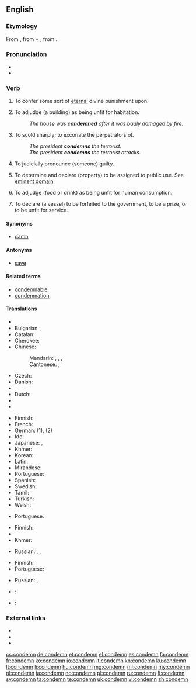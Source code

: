 ==English==

===Etymology===
From {{etyl|la}} {{term|lang=la|condemnare||to sentence, condemn, blame}}, from {{term|lang=la|com-}} + {{term|lang=la|damnare||to harm, condemn, damn}}, from {{term|lang=la|damnum||loss}}.

===Pronunciation===
* {{audio|en-us-condemn.ogg|Audio (US)}}
* {{rhymes|ɛm}}

===Verb===
{{en-verb}}

# {{transitive}} To confer some sort of [[eternal]] divine punishment upon.
# {{transitive}} To adjudge (a building) as being unfit for habitation.
#: ''The house was '''condemned''' after it was badly damaged by fire.''
# {{transitive}} To scold sharply; to excoriate the perpetrators of.
#: ''The president  '''condemns''' the terrorist.''
#: ''The president '''condemns''' the terrorist attacks.''
# {{transitive}} To judicially pronounce (someone) guilty.
# {{transitive}} To determine and declare (property) to be assigned to public use. See [[eminent domain]]
# {{transitive}} To adjudge (food or drink) as being unfit for human consumption.
# {{transitive|legal}} To declare (a vessel) to be forfeited to the government, to be a prize, or to be unfit for service.

====Synonyms====
* [[damn]]

====Antonyms====
* [[save]]

====Related terms====
* [[condemnable]]
* [[condemnation]]

====Translations====
{{trans-top|to confer eternal divine punishment upon}}
* {{trreq|ar}}
* Bulgarian: {{t+|bg|осъждам|sc=Cyrl}}, {{t+|bg|проклинам|sc=Cyrl}}
* Catalan: {{t+|ca|condemnar}}
* Cherokee: {{t-|chr|ᏗᎦᏘᎸᏍᏗ|tr=digatilvsdi|sc=Cher}}
* Chinese:
*: Mandarin: {{t|cmn|譴責|sc=Hani}}, {{t|cmn|谴责|tr=qiǎnzé|sc=Hani}}, {{t|cmn|聲討|sc=Hani}}, {{t|cmn|声讨|tr=shēngtǎo|sc=Hani}}
*: Cantonese: {{t|cmn|譴責|tr=hin<sup>3</sup>zaak<sup>6</sup>|sc=Hani}}; {{t|cmn|聲討|tr=seng<sup>1</sup>tou<sup>2</sup>|sc=Hani}}
* Czech: {{t-|cs|odsoudit}}
* Danish: {{t-|da|fordømme}}
* {{trreq|dv}}
* Dutch: {{t+|nl|veroordelen|n}}
* {{trreq|eo}}
* {{trreq|et}}
{{trans-mid}}
* Finnish: {{t+|fi|tuomita}}
* French: {{t+|fr|condamner}}
* German: {{t-|de|verdammen}} (1), {{t+|de|verurteilen}} (2)
* Ido: {{t+|io|kondamnar}}
* Japanese: {{t-|ja|責める|tr=[[せめる]], semeru|sc=Jpan}}, {{t-|ja|非難する|tr=ひなんする, hinan-suru|sc=Jpan}}
* Khmer: {{t-|km|កាត់ទោស|tr=kat tooh|sc=Khmr}}
* Korean: {{t+|ko|비난하다|sc=Hang}}
* Latin: {{t-|la|addico|alt=addīcō}}
* Mirandese: {{tø|mwl|cundanar}}
* Portuguese: {{t+|pt|condenar}}
* Spanish: {{t+|es|condenar}}
* Swedish: {{t-|sv|fördöma}}
* Tamil: {{t-|ta|கண்டனம் தெரிவி|tr=kandanam therivi|sc=Taml}}
* Turkish: {{t+|tr|lanetlemek}}
* Welsh: {{t+|cy|condemnio}}
{{trans-bottom}}

{{trans-top|to adjudge as unfit for habitation}}
* Portuguese: {{t+|pt|condenar}}
{{trans-mid}}
{{trans-bottom}}

{{trans-top|to scold sharply}}
* Finnish: {{t+|fi|tuomita}}
* {{trreq|French}}
* Khmer: {{t|km|ថ្កោលទោស|tr=tkaol tooh|sc=Khmr}}
{{trans-mid}}
* Russian: {{t+|ru|осуждать|tr=osuždát'|sc=Cyrl}} {{impf}}, {{t+|ru|осудить|tr=osudít'|sc=Cyrl}} {{pf.}}, {{t+|ru|порицать|tr=poricát'|sc=Cyrl}} {{impf}}
{{trans-bottom}}

{{trans-top|to pronounce guilty}}
* Finnish: {{t+|fi|tuomita}}
* Portuguese: {{t+|pt|condenar}}
{{trans-mid}}
* Russian: {{t+|ru|осуждать|tr=osuždát'|sc=Cyrl}} {{impf}}, {{t+|ru|осудить|tr=osudít'|sc=Cyrl}} {{pf.}}
{{trans-bottom}}

{{trans-top|to declare property to be assigned to public use}}
{{trans-mid}}
{{trans-bottom}}

{{trans-top|to adjudge food or drink as unfit for human consumption}}
{{trans-mid}}
{{trans-bottom}}

{{trans-top|to declare a vessel forfeited or unfit for service}}
{{trans-mid}}
{{trans-bottom}}

{{checktrans-top}}
* {{ttbc|Bulgarian}}: {{t+|bg|бракувам}}
* {{ttbc|Catalan}}: {{t+|ca|condemnar}}
{{trans-mid}}
{{trans-bottom}}

===External links===
* {{R:Webster 1913}}
* {{R:Century 1911}}
* {{R:OneLook}}

[[cs:condemn]]
[[de:condemn]]
[[et:condemn]]
[[el:condemn]]
[[es:condemn]]
[[fa:condemn]]
[[fr:condemn]]
[[ko:condemn]]
[[io:condemn]]
[[it:condemn]]
[[kn:condemn]]
[[ku:condemn]]
[[lt:condemn]]
[[li:condemn]]
[[hu:condemn]]
[[mg:condemn]]
[[ml:condemn]]
[[my:condemn]]
[[nl:condemn]]
[[ja:condemn]]
[[no:condemn]]
[[pl:condemn]]
[[ru:condemn]]
[[fi:condemn]]
[[sv:condemn]]
[[ta:condemn]]
[[te:condemn]]
[[uk:condemn]]
[[vi:condemn]]
[[zh:condemn]]